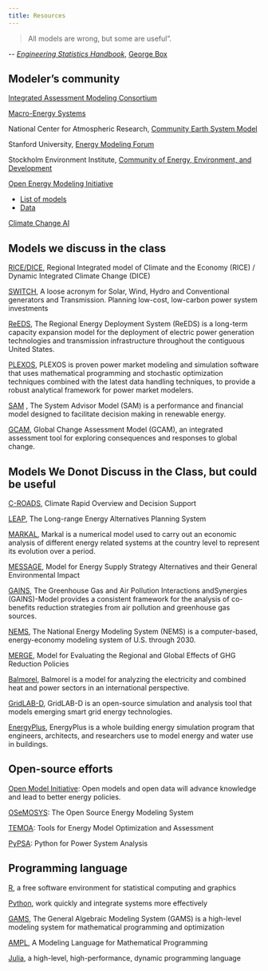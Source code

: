 ```yaml
---
title: Resources
---
```


>All models are wrong, but some are useful”.

\-- [_Engineering Statistics Handbook_](https://www.itl.nist.gov/div898/handbook/apr/section2/apr24.htm), [George Box](https://en.wikipedia.org/wiki/George_E._P._Box)


## Modeler’s community

[Integrated Assessment Modeling Consortium](https://www.iamconsortium.org/)

[Macro-Energy Systems](https://www.macroenergysystems.org/)

National Center for Atmospheric Research, [Community Earth System Model](https://www.cesm.ucar.edu/)

Stanford University, [Energy Modeling Forum](https://emf.stanford.edu/)

Stockholm Environment Institute, [Community of Energy, Environment, and Development](https://leap.sei.org/)

[Open Energy Modeling Initiative](https://forum.openmod.org/)

- [List of models](https://wiki.openmod-initiative.org/wiki/Open_Models)
- [Data](https://wiki.openmod-initiative.org/wiki/Data)

[Climate Change AI](https://www.climatechange.ai/)


## Models we discuss in the class

[RICE/DICE](https://nordhaus.econ.yale.edu/dicemodels.htm), Regional Integrated model of Climate and the Economy (RICE) / Dynamic Integrated Climate Change (DICE)

[SWITCH](https://www.switch-model.org), A loose acronym for Solar, Wind, Hydro and Conventional generators and Transmission. Planning low-cost, low-carbon power system investments

[ReEDS](https://www.nrel.gov/analysis/reeds/), The Regional Energy Deployment System (ReEDS) is a long-term capacity expansion model for the deployment of electric power generation technologies and transmission infrastructure throughout the contiguous United States.

[PLEXOS](https://www.energyexemplar.com/plexos), PLEXOS is proven power market modeling and simulation software that uses mathematical programming and stochastic optimization techniques combined with the latest data handling techniques, to provide a robust analytical framework for power market modelers.

[SAM](https://sam.nrel.gov) , The System Advisor Model (SAM) is a performance and financial model designed to facilitate decision making in renewable energy.

[GCAM](https://www.globalchange.umd.edu/gcam), Global Change Assessment Model (GCAM), an integrated assessment tool for exploring consequences and responses to global change.


## Models We Donot Discuss in the Class, but could be useful

[C-ROADS](https://www.climateinteractive.org/simulations), Climate Rapid Overview and Decision Support

[LEAP](https://leap.sei.org/), The Long-range Energy Alternatives Planning System

[MARKAL](https://iea-etsap.org/index.php/etsaptool/model-generators/markal), Markal is a numerical model used to carry out an economic analysis of different energy related systems at the country level to represent its evolution over a period.

[MESSAGE](https://webarchive.iiasa.ac.at), Model for Energy Supply Strategy Alternatives and their General Environmental Impact

[GAINS](https://gains.iiasa.ac.at/models), The Greenhouse Gas and Air Pollution Interactions andSynergies (GAINS)-Model provides a consistent framework for the analysis of co-benefits reduction strategies from air pollution and greenhouse gas sources.

[NEMS](https://www.eia.gov), The National Energy Modeling System (NEMS) is a computer-based, energy-economy modeling system of U.S. through 2030.

[MERGE](https://eea.epri.com/models.html#tab=1), Model for Evaluating the Regional and Global Effects of GHG Reduction Policies

[Balmorel](https://www.balmorel.com), Balmorel is a model for analyzing the electricity and combined heat and power sectors in an international perspective.

[GridLAB-D](https://www.gridlabd.org), GridLAB-D is an open-source simulation and analysis tool that models emerging smart grid energy technologies.

[EnergyPlus](https://apps1.eere.energy.gov), EnergyPlus is a whole building energy simulation program that engineers, architects, and researchers use to model energy and water use in buildings.


## Open-source efforts

[Open Model Initiative](https://openmod-initiative.org): Open models and open data will advance knowledge and lead to better energy policies.

[OSeMOSYS](https://www.osemosys.org): The Open Source Energy Modeling System

[TEMOA](https://www.temoaproject.org): Tools for Energy Model Optimization and Assessment

[PyPSA](https://pypsa.org/): Python for Power System Analysis

   

## Programming language

[R](https://www.r-project.org/), a free software environment for statistical computing and graphics

[Python](https://www.python.org/), work quickly and integrate systems more effectively

[GAMS](https://www.gams.com), The General Algebraic Modeling System (GAMS) is a high-level modeling system for mathematical programming and optimization

[AMPL](https://www.ampl.com), A Modeling Language for Mathematical Programming

[Julia](https://juliacomputing.com/industries/energy/), a high-level, high-performance, dynamic programming language 

<!-- AddToAny BEGIN -->
<div class="a2a_kit a2a_kit_size_32 a2a_default_style">
<a class="a2a_dd" href="https://www.addtoany.com/share"></a>
<a class="a2a_button_twitter"></a>
<a class="a2a_button_linkedin"></a>
<a class="a2a_button_mastodon"></a>
<a class="a2a_button_facebook"></a>
<a class="a2a_button_email"></a>
</div>
<script async src="https://static.addtoany.com/menu/page.js"></script>
<!-- AddToAny END -->
